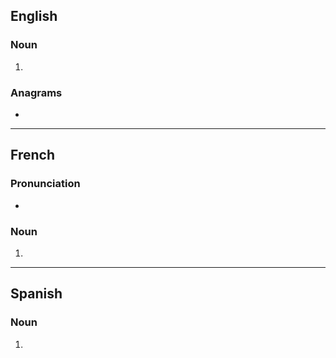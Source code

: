 ==English==

===Noun===
{{head|en|noun form}}

# {{plural of|en|destroyer}}

===Anagrams===
* {{anagrams|en|a=deeorrssty|redestroys}}

----

==French==

===Pronunciation===
* {{fr-IPA|destroillers}}

===Noun===
{{head|fr|noun form|g=m}}

# {{plural of|fr|destroyer}}

----

==Spanish==

===Noun===
{{head|es|noun form}}

# {{plural of|es|destroyer}}